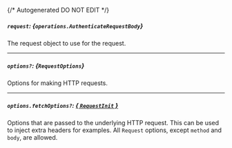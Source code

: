 {/* Autogenerated DO NOT EDIT  */}

##### `request`: *{`operations.AuthenticateRequestBody`}*
The request object to use for the request.
<Collapsible openLabel={Labels.showProperties} closeLabel={Labels.hideProperties}>
    <AuthenticateRequestBody/>
</Collapsible>

---
##### `options?`: *{`RequestOptions`}*
Options for making HTTP requests.

---
##### `options.fetchOptions?`: [*{ `RequestInit` }*](https://developer.mozilla.org/en-US/docs/Web/API/Request/Request#options)
Options that are passed to the underlying HTTP request. This can be used to inject extra headers for examples. All `Request` options, except `method` and `body`, are allowed.


